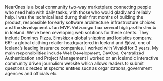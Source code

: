 <ProjectCard 
  title="Tech Lead @ NearOnes" 
  link="https://nearones.nl" 
  bg="linear-gradient(to right, #D4145A 0%, #FBB03B 100%)
  ">
NearOnes is a local community two-way marketplace connecting people who need help with daily tasks, with those who would gladly and reliably help. I was the technical lead during their first months of building the product,  responsible for early software architecture, infrastructure choices and the development of an MVP. 
</ProjectCard>
<ProjectCard title="WebDev @ Vettvangur" link="https://www.vettvangur.is" bg="linear-gradient(to right, #D4145A 0%, #FBB03B 100%)">
Vettvangur has several high profile clients in Iceland. We’ve been developing web solutions for these clients. They include Dominos Pizza, Eimskip: a global shipping and logistics company, 66°: a global clothing retailer headquartered in Iceland and Sjóvá, one of Iceland’s leading insurance companies.
</ProjectCard>
<ProjectCard title="Fullstack @ Vivaldi" link="https://www.vivaldi.com" bg="linear-gradient(to right, #D4145A 0%, #FBB03B 100%)">
I worked with Vivaldi for 3 years. My main responsibilities include Web Development, DevOps, Centralized Authentication and Project Management
</ProjectCard>
<ProjectCard title="Webdev @ Spyr" link="https://innovationhouse.is" bg="linear-gradient(to right, #D4145A 0%, #FBB03B 100%)">
I worked on an Icelandic interactive community driven journalism website which allows readers to submit questions directed at specific entities such as organizations, government agencies and officials etc.
</ProjectCard>